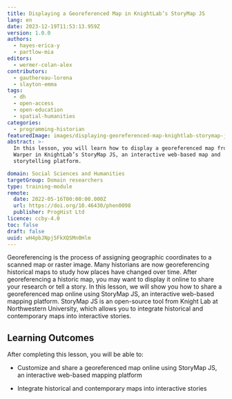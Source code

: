 ```yaml
---
title: Displaying a Georeferenced Map in KnightLab’s StoryMap JS
lang: en
date: 2023-12-19T11:53:13.959Z
version: 1.0.0
authors:
  - hayes-erica-y
  - partlow-mia
editors:
  - wermer-colan-alex
contributors:
  - gauthereau-lorena
  - slayton-emma
tags:
  - dh
  - open-access
  - open-education
  - spatial-humanities
categories:
  - programming-historian
featuredImage: images/displaying-georeferenced-map-knightlab-storymap-js.png
abstract: >-
  In this lesson, you will learn how to display a georeferenced map from Map
  Warper in KnightLab’s StoryMap JS, an interactive web-based map and
  storytelling platform.

domain: Social Sciences and Humanities
targetGroup: Domain researchers
type: training-module
remote:
  date: 2022-05-16T00:00:00.000Z
  url: https://doi.org/10.46430/phen0098
  publisher: ProgHist Ltd
licence: ccby-4.0
toc: false
draft: false
uuid: wH4pbJNpj5FkXQSMn0Hlm
---
```


Georeferencing is the process of assigning geographic coordinates to a scanned map or raster image. Many historians are now georeferencing historical maps to study how places have changed over time. After georeferencing a historic map, you may want to display it online to share your research or tell a story. In this lesson, we will show you how to share a georeferenced map online using StoryMap JS, an interactive web-based mapping platform. StoryMap JS is an open-source tool from Knight Lab at Northwestern University, which allows you to integrate historical and contemporary maps into interactive stories.

## Learning Outcomes

After completing this lesson, you will be able to:

- Customize and share a georeferenced map online using StoryMap JS, an interactive web-based mapping platform
- Integrate historical and contemporary maps into interactive stories

  <ExternalResource title="Interested in learning more?" subtitle="Check out this lesson on Programming Historian's website" url="https://doi.org/10.46430/phen0098"/>
